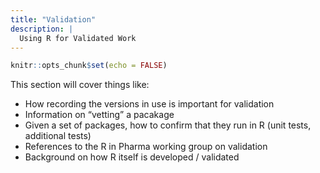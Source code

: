 ```yaml
---
title: "Validation"
description: |
  Using R for Validated Work
---
```


```r
knitr::opts_chunk$set(echo = FALSE)
```

This section will cover things like:

- How recording the versions in use is important for validation
- Information on "vetting" a pacakage
- Given a set of packages, how to confirm that they run in R (unit tests, additional tests)
- References to the R in Pharma working group on validation 
- Background on how R itself is developed / validated


